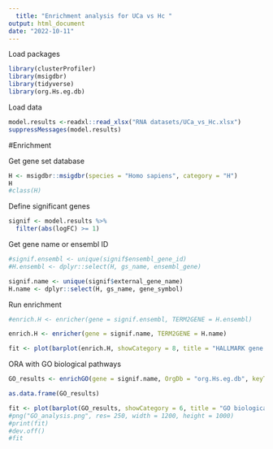 ```yaml
---
  title: "Enrichment analysis for UCa vs Hc "
output: html_document
date: "2022-10-11"
---
```

  Load packages

```r

library(clusterProfiler)
library(msigdbr)
library(tidyverse)
library(org.Hs.eg.db)

```
Load data

```r

model.results <-readxl::read_xlsx("RNA datasets/UCa_vs_Hc.xlsx")
suppressMessages(model.results)

```

#Enrichment

Get gene set database
```r

H <- msigdbr::msigdbr(species = "Homo sapiens", category = "H")
H
#class(H)

```

Define significant genes
```r

signif <- model.results %>%
  filter(abs(logFC) >= 1)
```

Get gene name or ensembl ID
```r
#signif.ensembl <- unique(signif$ensembl_gene_id)
#H.ensembl <- dplyr::select(H, gs_name, ensembl_gene)

signif.name <- unique(signif$external_gene_name)
H.name <- dplyr::select(H, gs_name, gene_symbol)

```

Run enrichment
```r

#enrich.H <- enricher(gene = signif.ensembl, TERM2GENE = H.ensembl)

enrich.H <- enricher(gene = signif.name, TERM2GENE = H.name)

fit <- plot(barplot(enrich.H, showCategory = 8, title = "HALLMARK gene set"))

```
ORA with GO biological pathways
```r

GO_results <- enrichGO(gene = signif.name, OrgDb = "org.Hs.eg.db", keyType = "SYMBOL", ont = "BP")

as.data.frame(GO_results)

```

```r

fit <- plot(barplot(GO_results, showCategory = 6, title = "GO biological pathways"))
#png("GO_analysis.png", res= 250, width = 1200, height = 1000)
#print(fit)
#dev.off()
#fit
```




